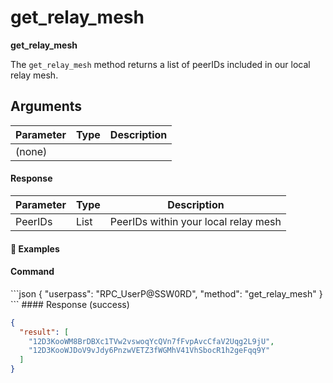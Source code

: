 
# get\_relay\_mesh

**get\_relay\_mesh**

The `get_relay_mesh` method returns a list of peerIDs included in our local relay mesh.

## Arguments

| Parameter | Type | Description |
| --------- | ---- | ----------- |
| (none)    |      |             |

#### Response

| Parameter | Type | Description                          |
| --------- | ---- | ------------------------------------ |
| PeerIDs   | List | PeerIDs within your local relay mesh |

#### 📌 Examples

#### Command

<CodeGroup title="" tag="POST" label="get_relay_mesh" mm2MethodDecorate="true">
  ```json
  {
    "userpass": "RPC_UserP@SSW0RD",
    "method": "get_relay_mesh"
  }
  ```
</CodeGroup>

<CollapsibleSection expandedText="Hide Response" collapsedText="Show Response">
  #### Response (success)

  ```json
  {
    "result": [
      "12D3KooWM8BrDBXc1TVw2vswoqYcQVn7fFvpAvcCfaV2Uqg2L9jU",
      "12D3KooWJDoV9vJdy6PnzwVETZ3fWGMhV41VhSbocR1h2geFqq9Y"
    ]
  }
  ```
</CollapsibleSection>
